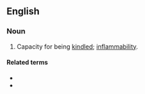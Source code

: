 ==English==

===Noun===
{{en-noun|-}}

# Capacity for being [[kindle]]d; [[inflammability]].

====Related terms====
* {{l|en|accend}}
* {{l|en|accendible}}
